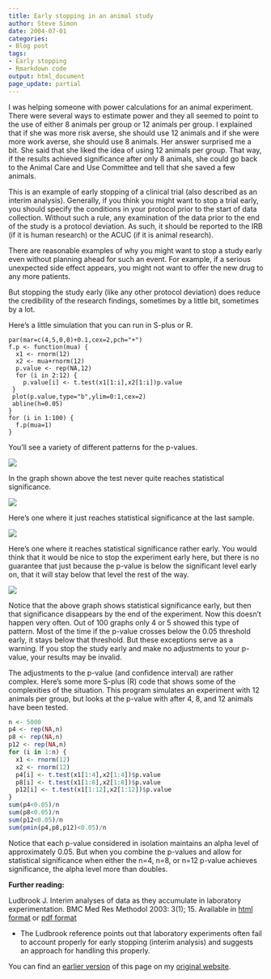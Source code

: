 ```yaml
---
title: Early stopping in an animal study
author: Steve Simon
date: 2004-07-01
categories:
- Blog post
tags:
- Early stopping
- Rmarkdown code
output: html_document
page_update: partial
---
```


I was helping someone with power calculations for an animal experiment. There were several ways to estimate power and they all seemed to point to the use of either 8 animals per group or 12 animals per group. I explained that if she was more risk averse, she should use 12 animals and if she were more work averse, she should use 8 animals. Her answer surprised me a bit. She said that she liked the idea of using 12 animals per group. That way, if the results achieved significance after only 8 animals, she could go back to the Animal Care and Use Committee and tell that she saved a few animals.

This is an example of early stopping of a clinical trial (also described as an interim analysis). Generally, if you think you might want to stop a trial early, you should specify the conditions in your protocol prior to the start of data collection. Without such a rule, any examination of the data prior to the end of the study is a protocol deviation. As such, it should be reported to the IRB (if it is human research) or the ACUC (if it is animal research).

There are reasonable examples of why you might want to stop a study early even without planning ahead for such an event. For example, if a serious unexpected side effect appears, you might not want to offer the new drug to any more patients.

But stopping the study early (like any other protocol deviation) does reduce the credibility of the research findings, sometimes by a little bit, sometimes by a lot.

Here's a little simulation that you can run in S-plus or R.

```
par(mar=c(4,5,0,0)+0.1,cex=2,pch="+")
f.p <- function(mua) {
  x1 <- rnorm(12)
  x2 <- mua+rnorm(12)
  p.value <- rep(NA,12)
  for (i in 2:12) {
    p.value[i] <- t.test(x1[1:i],x2[1:i])p.value
 }
 plot(p.value,type="b",ylim=0:1,cex=2)
 abline(h=0.05)
}
for (i in 1:100) {
  f.p(mua=1)
}
```

You'll see a variety of different patterns for the p-values.

![](http://www.pmean.com/images/04/EarlyStopping01.gif)

In the graph shown above the test never quite reaches statistical significance.

![](http://www.pmean.com/images/04/EarlyStopping02.gif)

Here's one where it just reaches statistical significance at the last sample.

![](http://www.pmean.com/images/04/EarlyStopping03.gif)

Here's one where it reaches statistical significance rather early. You would think that it would be nice to stop the experiment early here, but there is no guarantee that just because the p-value is below the significant level early on, that it will stay below that level the rest of the way.

![](http://www.pmean.com/images/04/EarlyStopping04.gif)

Notice that the above graph shows statistical significance early, but then that significance disappears by the end of the experiment. Now this doesn't happen very often. Out of 100 graphs only 4 or 5 showed this type of pattern. Most of the time if the p-value crosses below the 0.05 threshold early, it stays below that threshold. But these exceptions serve as a warning. If you stop the study early and make no adjustments to your p-value, your results may be invalid.

The adjustments to the p-value (and confidence interval) are rather complex. Here's some more S-plus (R) code that shows some of the complexities of the situation. This program simulates an experiment with 12 animals per group, but looks at the p-value with after 4, 8, and 12 animals have been tested.

```r
n <- 5000
p4 <- rep(NA,n)
p8 <- rep(NA,n)
p12 <- rep(NA,n)
for (i in 1:n) {
  x1 <- rnorm(12)
  x2 <- rnorm(12)
  p4[i] <- t.test(x1[1:4],x2[1:4])$p.value
  p8[i] <- t.test(x1[1:8],x2[1:8])$p.value
  p12[i] <- t.test(x1[1:12],x2[1:12])$p.value
}
sum(p4<0.05)/n
sum(p8<0.05)/n
sum(p12<0.05)/n
sum(pmin(p4,p8,p12)<0.05)/n
```


Notice that each p-value considered in isolation maintains an alpha level of approximately 0.05. But when you combine the p-values and allow for statistical significance when either the n=4, n=8, or n=12 p-value achieves significance, the alpha level more than doubles.

**Further reading:**

Ludbrook J. Interim analyses of data as they accumulate in laboratory experimentation. BMC Med Res Methodol 2003: 3(1); 15. Available in [html format](http://www.biomedcentral.com/1471-2288/3/15) or [pdf format](http://www.biomedcentral.com/content/pdf/1471-2288-3-15.pdf)

+ The Ludbrook reference points out that laboratory experiments often fail to account properly for early stopping (interim analysis) and suggests an approach for handling this properly.

You can find an [earlier version][sim1] of this page on my [original website][sim2].

[sim1]: http://www.pmean.com/04/EarlyStoppingAnimal.html
[sim2]: http://www.pmean.com/original_site.html
